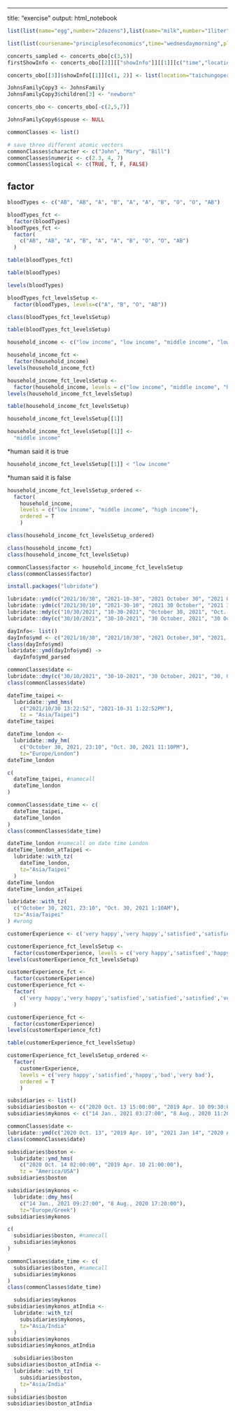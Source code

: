 
---
title: "exercise"
output: html_notebook
```{r} 
list(list(name="egg",number="2dozens"),list(name="milk",number="1liter"),list(name="vegetable",number="2kinds"))#shoppingList3.1
```

```{r}
list(list(coursename="principlesofeconomics",time="wednesdaymorning",place="socialsciencebuilding"),list(coursename="sighttranslation",time="thursdayafternoon",place="humanitybuilding"))#course3.1
```

```{r}
concerts_sampled <- concerts_obo[c(3,5)] 
firstShowInfo <- concerts_obo[[2]][["showInfo"]][[1]][c("time","location")]
```

```{r}
concerts_obo[[3]]$showInfo[[1]][c(1, 2)] <- list(location="taichungoperahouse",time="01312022 19:30:00")
```

```{r}
JohnsFamilyCopy3 <- JohnsFamily
JohnsFamilyCopy3$children[3] <- "newborn"
```
```{r}
concerts_obo <- concerts_obo[-c(2,5,7)]
```

```{r}
JohnsFamilyCopy6$spouse <- NULL
```

```{r}
commonClasses <- list()
```

```{r}
# save three different atomic vectors
commonClasses$character <- c("John", "Mary", "Bill")
commonClasses$numeric <- c(2.3, 4, 7)
commonClasses$logical <- c(TRUE, T, F, FALSE)
```

## factor
```{r}
bloodTypes <- c("AB", "AB", "A", "B", "A", "A", "B", "O", "O", "AB")
```

```{r}
bloodTypes_fct <- 
  factor(bloodTypes)
bloodTypes_fct <-
  factor(
    c("AB", "AB", "A", "B", "A", "A", "B", "O", "O", "AB")
  )
```

```{r}
table(bloodTypes_fct)
```

```{r}
table(bloodTypes)
```

```{r}
levels(bloodTypes)
```

```{r}
bloodTypes_fct_levelsSetup <- 
  factor(bloodTypes, levels=c("A", "B", "O", "AB"))
```

```{r}
class(bloodTypes_fct_levelsSetup)
```

```{r}
table(bloodTypes_fct_levelsSetup)
```

```{r}
household_income <- c("low income", "low income", "middle income", "low income", "high income", "middle income", "high income", "high income", "middle income", "middle income")
```

```{r}
household_income_fct <- 
  factor(household_income)
levels(household_income_fct)
```

```{r}
household_income_fct_levelsSetup <-
  factor(household_income, levels = c("low income", "middle income", "high income"))
levels(household_income_fct_levelsSetup)
```

```{r}
table(household_income_fct_levelsSetup)
```

```{r}
household_income_fct_levelsSetup[[1]]
```

```{r}
household_income_fct_levelsSetup[[1]] <-
  "middle income"
```

  *human said it is true
```{r}
household_income_fct_levelsSetup[[1]] < "low income"
```

   *human said it is false

```{r}
household_income_fct_levelsSetup_ordered <-
  factor(
    household_income, 
    levels = c("low income", "middle income", "high income"),
    ordered = T
    )
```

```{r}
class(household_income_fct_levelsSetup_ordered)
```

```{r}
class(household_income_fct)
class(household_income_fct_levelsSetup)
```

```{r}
commonClasses$factor <- household_income_fct_levelsSetup
class(commonClasses$factor)
```

```{r}
install.packages("lubridate")
```

```{r}
lubridate::ymd(c("2021/10/30", "2021-10-30", "2021 October 30", "2021 Oct. 30"))
lubridate::ydm(c("2021/30/10", "2021-30-10", "2021 30 October", "2021 30 Oct."))
lubridate::mdy(c("10/30/2021", "10-30-2021", "October 30, 2021", "Oct. 30, 2021"))
lubridate::dmy(c("30/10/2021", "30-10-2021", "30 October, 2021", "30 Oct., 2021"))
```

```{r}
dayInfo<- list()
dayInfo$ymd <- c("2021/10/30", "2021/10/30", "2021 October,30", "2021, Oct. 30")
class(dayInfo$ymd)
lubridate::ymd(dayInfo$ymd) ->
  dayInfo$ymd_parsed
```

```{r}
commonClasses$date <- 
lubridate::dmy(c("30/10/2021", "30-10-2021", "30 October, 2021", "30, Oct., 2021"))
class(commonClasses$date)
```

```{r}
dateTime_taipei <- 
  lubridate::ymd_hms(
    c("2021/10/30 13:22:52", "2021-10-31 1:22:52PM"),
    tz = "Asia/Taipei")
dateTime_taipei
```

```{r}
dateTime_london <- 
  lubridate::mdy_hm(
    c("October 30, 2021, 23:10", "Oct. 30, 2021 11:10PM"),
    tz="Europe/London")
dateTime_london
```

```{r}
c(
  dateTime_taipei, #namecall
  dateTime_london
)
```

```{r}
commonClasses$date_time <- c(
  dateTime_taipei,
  dateTime_london
)
class(commonClasses$date_time)
```

```{r}
dateTime_london #namecall on date time London
dateTime_london_atTaipei <-
  lubridate::with_tz(
    dateTime_london,
    tz="Asia/Taipei"
  )
dateTime_london
dateTime_london_atTaipei
```

```{r}
lubridate::with_tz(
  c("October 30, 2021, 23:10", "Oct. 30, 2021 1:10AM"),
  tz="Asia/Taipei"
) #wrong
```

```{r}
customerExperience <- c('very happy','very happy','satisfied','satisfied','satisfied','very happy','bad','bad','satisfied','satisfied','bad','happy','happy','very happy','happy','happy','satisfied','very happy','very happy','satisfied','satisfied','very happy','satisfied','bad','very happy','very bad','very happy','bad','bad','very bad')
```

```{r}
customerExperience_fct_levelsSetup <-
  factor(customerExperience, levels = c('very happy','satisfied','happy','bad','very bad'))
levels(customerExperience_fct_levelsSetup)
```

```{r}
customerExperience_fct <- 
  factor(customerExperience)
customerExperience_fct <-
  factor(
    c('very happy','very happy','satisfied','satisfied','satisfied','very happy','bad','bad','satisfied','satisfied','bad','happy','happy','very happy','happy','happy','satisfied','very happy','very happy','satisfied','satisfied','very happy','satisfied','bad','very happy','very bad','very happy','bad','bad','very bad')
  )
```

```{r}
customerExperience_fct <- 
  factor(customerExperience)
levels(customerExperience_fct)
```

```{r}
table(customerExperience_fct_levelsSetup)
```

```{r}
customerExperience_fct_levelsSetup_ordered <-
  factor(
    customerExperience, 
    levels = c('very happy','satisfied','happy','bad','very bad'),
    ordered = T
    )
```

```{r}
subsidiaries <- list()
subsidiaries$boston <- c("2020 Oct. 13 15:00:00", "2019 Apr. 10 09:30:00") # boston time zone
subsidiaries$mykonos <- c("14 Jan., 2021 03:27:00", "8 Aug., 2020 11:20:00") # mykonos time zone
```

```{r}
commonClasses$date <- 
lubridate::ymd(c("2020 Oct. 13", "2019 Apr. 10", "2021 Jan 14", "2020 Aug 8"))
class(commonClasses$date)
```

```{r}
subsidiaries$boston <- 
  lubridate::ymd_hms(
    c("2020 Oct. 14 02:00:00", "2019 Apr. 10 21:00:00"),
    tz = "America/USA")
subsidiaries$boston
```

```{r}
subsidiaries$mykonos <- 
  lubridate::dmy_hms(
    c("14 Jan., 2021 09:27:00", "8 Aug., 2020 17:20:00"),
    tz="Europe/Greek")
subsidiaries$mykonos
```

```{r}
c(
  subsidiaries$boston, #namecall
  subsidiaries$mykonos
)
```

```{r}
commonClasses$date_time <- c(
  subsidiaries$boston, #namecall
  subsidiaries$mykonos
)
class(commonClasses$date_time)
```

```{r}
  subsidiaries$mykonos 
subsidiaries$mykonos_atIndia <-
  lubridate::with_tz(
    subsidiaries$mykonos,
    tz="Asia/India"
  )
subsidiaries$mykonos
subsidiaries$mykonos_atIndia
```

```{r}
  subsidiaries$boston 
subsidiaries$boston_atIndia <-
  lubridate::with_tz(
    subsidiaries$boston,
    tz="Asia/India"
  )
subsidiaries$boston
subsidiaries$boston_atIndia
```
